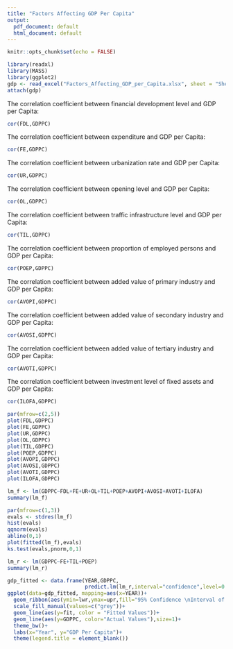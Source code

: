 ```yaml
---
title: "Factors Affecting GDP Per Capita"
output:
  pdf_document: default
  html_document: default
---
```


```r
knitr::opts_chunk$set(echo = FALSE)
```

```r
library(readxl)
library(MASS)
library(ggplot2)
gdp <- read_excel("Factors_Affecting_GDP_per_Capita.xlsx", sheet = "Sheet1")
attach(gdp)
```
The correlation coefficient between financial development level and GDP per Capita:
```r
cor(FDL,GDPPC)
```

The correlation coefficient between expenditure and GDP per Capita:
```r
cor(FE,GDPPC)
```

The correlation coefficient between urbanization rate and GDP per Capita:
```r
cor(UR,GDPPC)
```

The correlation coefficient between opening level and GDP per Capita:
```r
cor(OL,GDPPC)
```

The correlation coefficient between traffic infrastructure level and GDP per Capita:
```r
cor(TIL,GDPPC)
```

The correlation coefficient between proportion of employed persons and GDP per Capita:
```r
cor(POEP,GDPPC)
```

The correlation coefficient between added value of primary industry and GDP per Capita:
```r
cor(AVOPI,GDPPC)
```

The correlation coefficient between added value of secondary industry and GDP per Capita:
```r
cor(AVOSI,GDPPC)
```

The correlation coefficient between added value of tertiary industry and GDP per Capita:
```r
cor(AVOTI,GDPPC)
```

The correlation coefficient between investment level of fixed assets and GDP per Capita:
```r
cor(ILOFA,GDPPC)
```

```r
par(mfrow=c(2,5))
plot(FDL,GDPPC)
plot(FE,GDPPC)
plot(UR,GDPPC)
plot(OL,GDPPC)
plot(TIL,GDPPC)
plot(POEP,GDPPC)
plot(AVOPI,GDPPC)
plot(AVOSI,GDPPC)
plot(AVOTI,GDPPC)
plot(ILOFA,GDPPC)
```

```r
lm_f <- lm(GDPPC~FDL+FE+UR+OL+TIL+POEP+AVOPI+AVOSI+AVOTI+ILOFA)
summary(lm_f)
```

```r
par(mfrow=c(1,3))
evals <- stdres(lm_f)
hist(evals)
qqnorm(evals)
abline(0,1)
plot(fitted(lm_f),evals)
ks.test(evals,pnorm,0,1)
```

```r
lm_r <- lm(GDPPC~FE+TIL+POEP)
summary(lm_r)
```

```r
gdp_fitted <- data.frame(YEAR,GDPPC,
                         predict.lm(lm_r,interval="confidence",level=0.95))
ggplot(data=gdp_fitted, mapping=aes(x=YEAR))+
  geom_ribbon(aes(ymin=lwr,ymax=upr,fill="95% Confidence \nInterval of the \nfitted values"))+
  scale_fill_manual(values=c("grey"))+
  geom_line(aes(y=fit, color = "Fitted Values"))+
  geom_line(aes(y=GDPPC, color="Actual Values"),size=1)+
  theme_bw()+
  labs(x="Year", y="GDP Per Capita")+
  theme(legend.title = element_blank())
```

